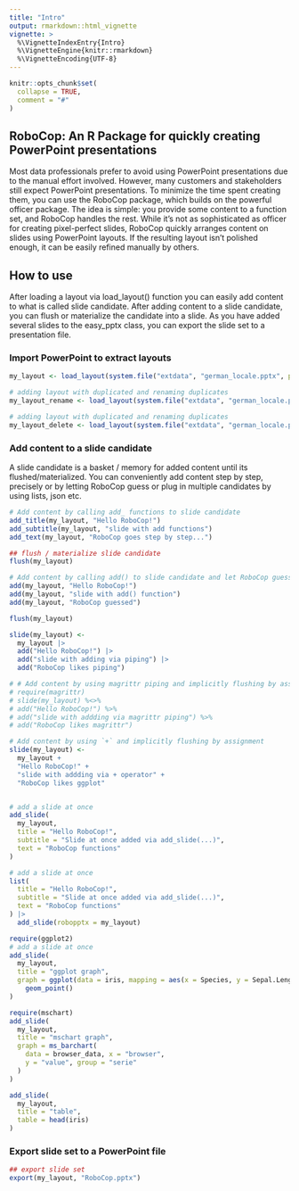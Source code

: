 ```yaml
---
title: "Intro"
output: rmarkdown::html_vignette
vignette: >
  %\VignetteIndexEntry{Intro}
  %\VignetteEngine{knitr::rmarkdown}
  %\VignetteEncoding{UTF-8}
---
```


```r
knitr::opts_chunk$set(
  collapse = TRUE,
  comment = "#"
)
```

## RoboCop: An R Package for quickly creating PowerPoint presentations

Most data professionals prefer to avoid using PowerPoint presentations due to the manual effort involved. However, many customers and stakeholders still expect PowerPoint presentations. To minimize the time spent creating them, you can use the RoboCop package, which builds on the powerful officer package. The idea is simple: you provide some content to a function set, and RoboCop handles the rest. While it’s not as sophisticated as officer for creating pixel-perfect slides, RoboCop quickly arranges content on slides using PowerPoint layouts. If the resulting layout isn't polished enough, it can be easily refined manually by others.

## How to use

After loading a layout via load_layout() function you can easily add content to what is called slide candidate. After adding content to a slide candidate, you can flush or materialize the candidate into a slide. As you have added several slides to the easy_pptx class, you can export the slide set to a presentation file. 

### Import PowerPoint to extract layouts

```r
my_layout <- load_layout(system.file("extdata", "german_locale.pptx", package = "RoboCop"))

# adding layout with duplicated and renaming duplicates
my_layout_rename <- load_layout(system.file("extdata", "german_locale.pptx", package = "RoboCop"))

# adding layout with duplicated and renaming duplicates
my_layout_delete <- load_layout(system.file("extdata", "german_locale.pptx", package = "RoboCop"))
```

### Add content to a slide candidate

A slide candidate is a basket / memory for added content until its flushed/materialized. You can conveniently add content step by step, precisely or by letting RoboCop guess or plug in multiple candidates by using lists, json etc. 

```r
# Add content by calling add_ functions to slide candidate
add_title(my_layout, "Hello RoboCop!")
add_subtitle(my_layout, "slide with add functions")
add_text(my_layout, "RoboCop goes step by step...")

## flush / materialize slide candidate
flush(my_layout)

# Add content by calling add() to slide candidate and let RoboCop guess its content
add(my_layout, "Hello RoboCop!")
add(my_layout, "slide with add() function")
add(my_layout, "RoboCop guessed")

flush(my_layout)

slide(my_layout) <-
  my_layout |>
  add("Hello RoboCop!") |>
  add("slide with adding via piping") |>
  add("RoboCop likes piping")

# # Add content by using magrittr piping and implicitly flushing by assignment
# require(magrittr)
# slide(my_layout) %<>%
# add("Hello RoboCop!") %>%
# add("slide with addding via magrittr piping") %>%
# add("RoboCop likes magrittr")

# Add content by using `+` and implicitly flushing by assignment
slide(my_layout) <-
  my_layout +
  "Hello RoboCop!" +
  "slide with addding via + operator" +
  "RoboCop likes ggplot"


# add a slide at once
add_slide(
  my_layout,
  title = "Hello RoboCop!",
  subtitle = "Slide at once added via add_slide(...)",
  text = "RoboCop functions"
)

# add a slide at once
list(
  title = "Hello RoboCop!",
  subtitle = "Slide at once added via add_slide(...)",
  text = "RoboCop functions"
) |>
  add_slide(robopptx = my_layout)

require(ggplot2)
# add a slide at once
add_slide(
  my_layout,
  title = "ggplot graph",
  graph = ggplot(data = iris, mapping = aes(x = Species, y = Sepal.Length)) +
    geom_point()
)

require(mschart)
add_slide(
  my_layout,
  title = "mschart graph",
  graph = ms_barchart(
    data = browser_data, x = "browser",
    y = "value", group = "serie"
  )
)

add_slide(
  my_layout,
  title = "table",
  table = head(iris)
)
```

### Export slide set to a PowerPoint file
```r
## export slide set
export(my_layout, "RoboCop.pptx")
```
